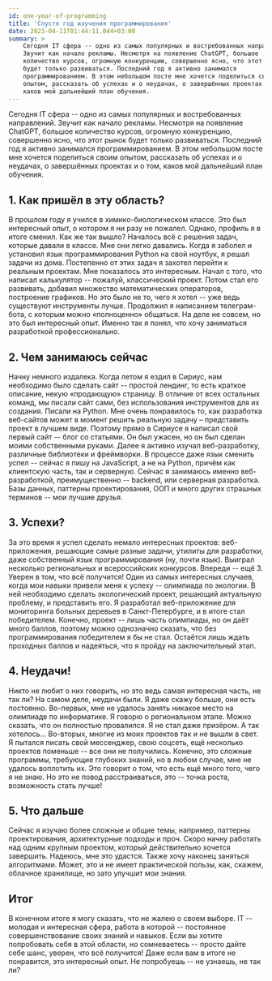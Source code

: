 ```yaml
---
id: one-year-of-programming
title: 'Спустя год изучения программирования'
date: 2023-04-11T01:44:11.044+03:00
summary: >
    Сегодня IT сфера -- одно из самых популярных и востребованных направлений.
    Звучит как начало рекламы. Несмотря на появление ChatGPT, большое
    количество курсов, огромную конкуренцию, совершенно ясно, что этот рынок
    будет только развиваться. Последний год я активно занимался
    программированием. В этом небольшом посте мне хочется поделиться своим
    опытом, рассказать об успехах и о неудачах, о завершённых проектах и о том,
    каков мой дальнейший план обучения.
---
```


Сегодня IT сфера -- одно из самых популярных и востребованных направлений.
Звучит как начало рекламы. Несмотря на появление ChatGPT, большое количество
курсов, огромную конкуренцию, совершенно ясно, что этот рынок будет только
развиваться. Последний год я активно занимался программированием. В этом
небольшом посте мне хочется поделиться своим опытом, рассказать об успехах и о
неудачах, о завершённых проектах и о том, каков мой дальнейший план обучения.

## 1. Как пришёл в эту область?

В прошлом году я учился в химико-биологическом классе. Это был интересный опыт,
о котором я ни разу не пожалел. Однако, профиль я в итоге сменил. Как же так
вышло? Началось всё с решения задач, которые давали в классе. Мне они легко
давались. Когда я заболел и установил язык программирования Python на свой
ноутбук, я решал задачи из дома. Постепенно от этих задач я захотел перейти к
реальным проектам. Мне показалось это интересным. Начал с того, что написал
калькулятор -- пожалуй, классический проект. Потом стал его развивать,
добавил множество математических операторов, построение графиков. Но это было
не то, чего я хотел -- уже ведь существуют инструменты лучше. Продолжил я
написанием телеграм-бота, с которым можно «полноценно» общаться. На деле не
совсем, но это был интересный опыт. Именно так я понял, что хочу заниматься
разработкой профессионально.

## 2. Чем занимаюсь сейчас

Начну немного издалека. Когда летом я ездил в Сириус, нам необходимо было
сделать сайт -- простой лендинг, то есть краткое описание, некую
«продающую» страницу. В отличие от всех остальных команд, мы писали сайт сами,
без использования инструментов для их создания. Писали на Python. Мне очень
понравилось то, как разработка веб-сайтов может в момент решить реальную задачу
– представить проект в лучшем виде. Поэтому прямо в Сириусе я написал свой
первый сайт -- блог со статьями. Он был ужасен, но он был сделан моими
собственными руками. Далее я активно изучал веб-разработку, различные
библиотеки и фреймворки. В процессе даже язык сменить успел -- сейчас я
пишу на JavaScript, а не на Python, причём как клиентскую часть, так и
серверную. Сейчас я занимаюсь именно веб-разработкой, преимущественно --
backend, или серверная разработка. Базы данных, паттерны проектирования, ООП и
много других страшных терминов -- мои лучшие друзья.

## 3. Успехи?

За это время я успел сделать немало интересных проектов: веб-приложения,
решающие самые разные задачи, утилиты для разработки, даже собственный язык
программирования (ну, почти язык). Выиграл несколько региональных и
всероссийских конкурсов. Впереди -- ещё 3. Уверен в том, что всё
получится! Один из самых интересных случаев, когда мои навыки привели меня к
успеху -- олимпиада по экологии. В ней необходимо сделать экологический
проект, решающий актуальную проблему, и представить его. Я разработал
веб-приложение для мониторинга больных деревьев в Санкт-Петербурге, и в итоге
стал победителем. Конечно, проект -- лишь часть олимпиады, но он даёт
много баллов, поэтому можно однозначно сказать, что без программирования
победителем я бы не стал. Остаётся лишь ждать проходных баллов и надеяться, что
я пройду на заключительный этап.

## 4. Неудачи!

Никто не любит о них говорить, но это ведь самая интересная часть, не так ли?
На самом деле, неудачи были. Я даже скажу больше, они есть постоянно.
Во-первых, мне не удалось занять никакое место на олимпиаде по информатике. Я
говорю о региональном этапе. Можно сказать, что он полностью провалился. Я не
стал даже призёром. А так хотелось... Во-вторых, многие из моих проектов так и
не вышли в свет. Я пытался писать свой мессенджер, свою соцсеть, ещё несколько
проектов поменьше -- все они не получились. Конечно, это сложные
программы, требующие глубоких знаний, но в любом случае, мне не удалось
воплотить их. Это говорит о том, что есть ещё много того, чего я не знаю. Но
это не повод расстраиваться, это -- точка роста, возможность стать лучше!

## 5. Что дальше

Сейчас я изучаю более сложные и общие темы, например, паттерны проектирования,
архитектурные подходы и проч. Скоро начну работать над одним крупным проектом,
который действительно хочется завершить. Надеюсь, мне это удастся. Также хочу
наконец заняться алгоритмами. Может, это и не имеет практической пользы, как,
скажем, облачное хранилище, но зато улучшит мои знания.

## Итог

В конечном итоге я могу сказать, что не жалею о своем выборе. IT --
молодая и интересная сфера, работа в которой -- постоянное
совершенствование своих знаний и навыков. Если вы хотите попробовать себя в
этой области, но сомневаетесь -- просто дайте себе шанс, уверен, что всё
получится! Даже если вам в итоге не понравится, это интересный опыт. Не
попробуешь -- не узнаешь, не так ли?
